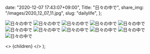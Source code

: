 
  date: "2020-12-07 17:43:07+09:00",
  Title: "日々の中で",
  share_img: "/images/2020_12_07_11.jpg",
  slug: "dailylife",
};

![日々の中で](/images/2020_12_07_1.jpg)
![日々の中で](/images/2020_12_07_2.jpg)
![日々の中で](/images/2020_12_07_3.jpg)
![日々の中で](/images/2020_12_07_4.jpg)
![日々の中で](/images/2020_12_07_5.jpg)
![日々の中で](/images/2020_12_07_6.jpg)
![日々の中で](/images/2020_12_07_7.jpg)
![日々の中で](/images/2020_12_07_8.jpg)
![日々の中で](/images/2020_12_07_9.jpg)
![日々の中で](/images/2020_12_07_10.jpg)
![日々の中で](/images/2020_12_07_11.jpg)

  <>
    <Head>
      <title>{meta.Title} | 異郷好実</title>
    </Head>
    <PostLayout meta={meta}>{children}</PostLayout>
  </>
);
